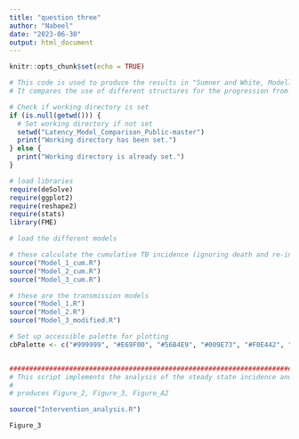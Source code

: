 ```yaml
---
title: "question three"
author: "Nabeel"
date: "2023-06-30"
output: html_document
---
```


```r
knitr::opts_chunk$set(echo = TRUE)
```

```r
# This code is used to produce the results in "Sumner and White, Modelling the impact of tuberculosis preventive therapy: the importance of model structure"
# It compares the use of different structures for the progression from latency to disease and the impact on the predicted effect of a simple preventive therapy intervention

# Check if working directory is set
if (is.null(getwd())) {
  # Set working directory if not set
  setwd("Latency_Model_Comparison_Public-master")
  print("Working directory has been set.")
} else {
  print("Working directory is already set.")
}

# load libraries
require(deSolve)
require(ggplot2)
require(reshape2)
require(stats)
library(FME)

# load the different models

# these calculate the cumulative TB incidence (ignoring death and re-infection)
source("Model_1_cum.R")
source("Model_2_cum.R")
source("Model_3_cum.R")

# these are the transmission models
source("Model_1.R")
source("Model_2.R")
source("Model_3_modified.R")

# Set up accessible palette for plotting
cbPalette <- c("#999999", "#E69F00", "#56B4E9", "#009E73", "#F0E442", "#0072B2", "#D55E00", "#CC79A7")


##############################################################################################################################################
# This script implements the analysis of the steady state incidence and intervention affects reported in the main text
# 
# produces Figure_2, Figure_3, Figure_A2

source("Intervention_analysis.R")

```

```r
Figure_3
```